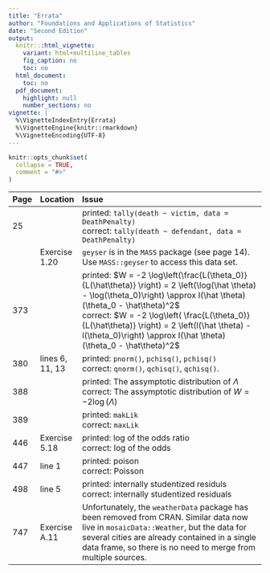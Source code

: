 ```yaml
---
title: "Errata"
author: "Foundations and Applications of Statistics"
date: "Second Edition"
output:
  knitr:::html_vignette:
    variant: html+multiline_tables
    fig_caption: no
    toc: no
  html_document:
    toc: no
  pdf_document:
    highlight: null
    number_sections: no
vignette: |
  %\VignetteIndexEntry{Errata} 
  %\VignetteEngine{knitr::rmarkdown} 
  %\VignetteEncoding{UTF-8}
---
```


```r
knitr::opts_chunk$set(
  collapse = TRUE,
  comment = "#>"
)
```


-------------------------------------------------------------------------------------------------------------------------------
Page Location             Issue
---- -------------------- -----------------------------------------------------------------------------------------------------
25                        printed: `tally(death ~ victim, data = DeathPenalty)` <br>
                          correct: `tally(death ~ defendant, data = DeathPenalty)`

     Exercise 1.20        `geyser` is in the `MASS` package (see page 14).  
                          Use `MASS::geyser` to access this data set.
                       
373                       printed: $W = -2 \log\left(\frac{L(\theta_0)}{L(\hat\theta)} \right) = 2 \left(\log(\hat \theta) - \log(\theta_0)\right) \approx I(\hat \theta) (\theta_0 - \hat\theta)^2$ <br>
                          correct: $W = -2 \log\left( \frac{L(\theta_0)}{L(\hat\theta)} \right) = 2 \left(l(\hat \theta) - l(\theta_0)\right) \approx I(\hat \theta) (\theta_0 - \hat\theta)^2$

380  lines 6, 11, 13      printed: `pnorm()`, `pchisq()`, `pchisq()` <br>
                          correct: `qnorm()`, `qchisq()`, `qchisq()`.  

388                       printed: The assymptotic distribution of $\Lambda$   <br>
                          correct: The assymptotic distribution of $W = -2 \log(\Lambda)$

389                       printed: `makLik`  <br>
                          correct: `maxLik`

446  Exercise 5.18        printed: log of the odds ratio  <br>
                          correct: log of the odds

447  line 1               printed: poison  <br>
                          correct: Poisson

498  line 5               printed: internally studentized residuls  <br>
                          correct: internally studentized residuals

747  Exercise A.11        Unfortunately, the `weatherData` package has been 
                          removed from CRAN.
                          Similar data now live in `mosaicData::Weather`, 
                          but the data for several cities are 
                          already contained in a single data frame, 
                          so there is no need to merge from multiple sources.
-------------------------------------------------------------------------------------------------------------------------------


